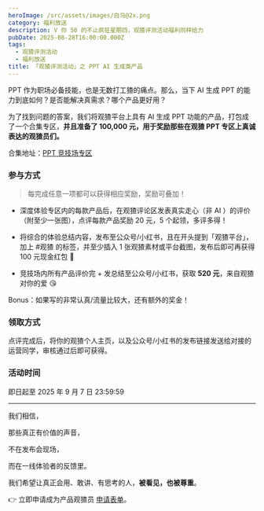 ```yaml
---
heroImage: /src/assets/images/白马@2x.png
category: 福利放送
description: V 你 50 的不止疯狂星期四，观猹评测活动福利同样给力
pubDate: 2025-08-28T16:00:00.000Z
tags:
  - 观猹评测活动
  - 福利放送
title: 「观猹评测活动」之 PPT AI 生成类产品
---
```


PPT 作为职场必备技能，也是无数打工猹的痛点。那么，当下 AI 生成 PPT 的能力到底如何？是否能解决真需求？哪个产品更好用？

为了找到问题的答案，我们将观猹平台上具有 AI 生成 PPT 功能的产品，打包成了一个合集专区，**并且准备了 100,000 元，用于奖励那些在观猹 PPT 专区上真诚表达的观猹员们。**

合集地址：[PPT 竞技场专区](https://watcha.cn/collections/ppt-arena)

### 参与方式

> 每完成任意一项都可以获得相应奖励，奖励可叠加！

- 深度体验专区内的每款产品后，在观猹评论区发表真实走心（非 AI ）的评价（附至少一张图），点评每款产品奖励 20 元，5 个起领，多评多得！

- 将综合的体验总结内容，发布至公众号/小红书，且在开头提到「观猹平台」，加上 #观猹 的标签，并至少插入 1 张观猹素材或平台截图，发布后即可再获得 100 元现金红包 🧧

- 竞技场内所有产品评价完 + 发总结至公众号/小红书，获取 **520 元**，来自观猹对你的爱 😘

Bonus：如果写的非常认真/流量比较大，还有额外的奖金！

### 领取方式

点评完成后，将你的观猹个人主页，以及公众号/小红书的发布链接发送给对接的运营同学，审核通过后即可获得。

### 活动时间

即日起至 2025 年 9 月 7 日 23:59:59

---

我们相信，

那些真正有价值的声音，

不在发布会现场，

而在一线体验者的反馈里。

我们希望让真正会用、敢讲、有思考的人，**被看见，也被尊重**。

👉 立即申请成为产品观猹员 [申请表单](https://agentuniverse.feishu.cn/share/base/form/shrcn1hwagI7kLwKE1ojrLRBtKd)。

